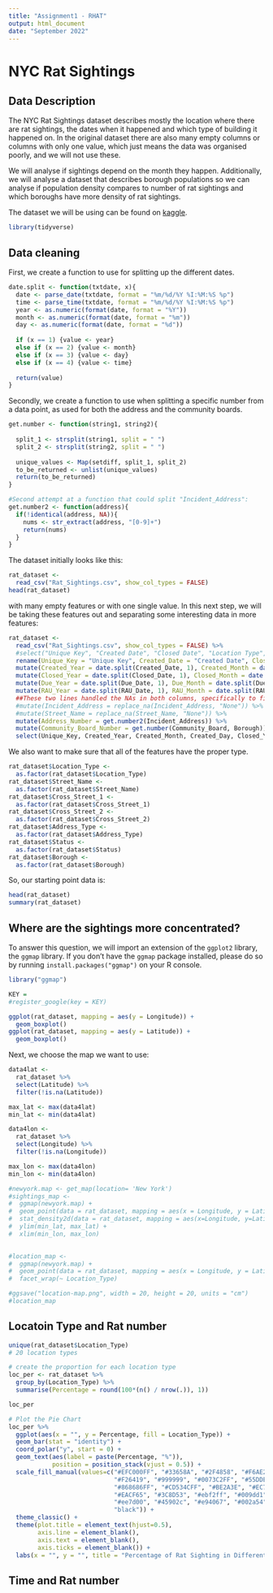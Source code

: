 ```yaml
---
title: "Assignment1 - RHAT"
output: html_document
date: "September 2022"
---
```


# NYC Rat Sightings

## Data Description

The NYC Rat Sightings dataset describes mostly the location where there are rat sightings, the dates when it happened and which type of building it happened on. In the original dataset there are also many empty columns or columns with only one value, which just means the data was organised poorly, and we will not use these.

We will analyse if sightings depend on the month they happen. Additionally, we will analyse a dataset that describes borough populations so we can analyse if population density compares to number of rat sightings and which boroughs have more density of rat sightings. 

The dataset we will be using can be found on [kaggle](https://www.kaggle.com/datasets/new-york-city/nyc-rat-sightings).

```r
library(tidyverse)
```

## Data cleaning

First, we create a function to use for splitting up the different dates.

```r
date.split <- function(txtdate, x){
  date <- parse_date(txtdate, format = "%m/%d/%Y %I:%M:%S %p")
  time <- parse_time(txtdate, format = "%m/%d/%Y %I:%M:%S %p")
  year <- as.numeric(format(date, format = "%Y"))
  month <- as.numeric(format(date, format = "%m"))
  day <- as.numeric(format(date, format = "%d"))
  
  if (x == 1) {value <- year}
  else if (x == 2) {value <- month}
  else if (x == 3) {value <- day}
  else if (x == 4) {value <- time}
  
  return(value)
}
```


Secondly, we create a function to use when splitting a specific number from a data point, as used for both the address and the community boards.

```r
get.number <- function(string1, string2){
  
  split_1 <- strsplit(string1, split = " ")
  split_2 <- strsplit(string2, split = " ")
  
  unique_values <- Map(setdiff, split_1, split_2)
  to_be_returned <- unlist(unique_values)
  return(to_be_returned)
}
```

```r
#Second attempt at a function that could split "Incident_Address":
get.number2 <- function(address){
  if(!identical(address, NA)){
    nums <- str_extract(address, "[0-9]+")
    return(nums)
  }
}
```

The dataset initially looks like this:

```r
rat_dataset <-
  read_csv("Rat_Sightings.csv", show_col_types = FALSE)
head(rat_dataset)
```

with many empty features or with one single value. In this next step, we will be taking these features out and separating some interesting data in more features:

```r
rat_dataset <-
  read_csv("Rat_Sightings.csv", show_col_types = FALSE) %>% 
  #select("Unique Key", "Created Date", "Closed Date", "Location Type", "Incident Zip", "Incident Address", "Street Name", "Cross Street 1", "Cross Street 2", "Intersection Street 1", "Intersection Street 2", "Address Type", "Status", "Due Date", "Resolution Action Updated Date", "Community Board", "Borough", "Latitude", "Longitude") %>% 
  rename(Unique_Key = "Unique Key", Created_Date = "Created Date", Closed_Date = "Closed Date", Location_Type = "Location Type", Incident_Zip = "Incident Zip", Incident_Address = "Incident Address", Street_Name = "Street Name", Cross_Street_1 = "Cross Street 1", Cross_Street_2 = "Cross Street 2", Intersection_Street_1 = "Intersection Street 1", Intersection_Street_2 = "Intersection Street 2", Address_Type = "Address Type", Status = "Status", Due_Date = "Due Date", RAU_Date = "Resolution Action Updated Date", Community_Board = "Community Board", Borough = "Borough", Latitude = "Latitude", Longitude = "Longitude") %>% 
  mutate(Created_Year = date.split(Created_Date, 1), Created_Month = date.split(Created_Date, 2), Created_Day = date.split(Created_Date, 3)) %>% 
  mutate(Closed_Year = date.split(Closed_Date, 1), Closed_Month = date.split(Closed_Date, 2), Closed_Day = date.split(Closed_Date, 3)) %>%
  mutate(Due_Year = date.split(Due_Date, 1), Due_Month = date.split(Due_Date, 2), Due_Day = date.split(Due_Date, 3), Due_Time = date.split(Due_Date, 4)) %>%
  mutate(RAU_Year = date.split(RAU_Date, 1), RAU_Month = date.split(RAU_Date, 2), RAU_Day = date.split(RAU_Date, 3), RAU_Time = date.split(RAU_Date, 4)) %>% 
  ##These two lines handled the NAs in both columns, specifically to fit the get.number function
  #mutate(Incident_Address = replace_na(Incident_Address, "None")) %>% 
  #mutate(Street_Name = replace_na(Street_Name, "None")) %>% 
  mutate(Address_Number = get.number2(Incident_Address)) %>% 
  mutate(Community_Board_Number = get.number(Community_Board, Borough)) %>% 
  select(Unique_Key, Created_Year, Created_Month, Created_Day, Closed_Year, Closed_Month, Closed_Day, Location_Type, Incident_Zip, Address_Number, Street_Name, Cross_Street_1, Cross_Street_2, Intersection_Street_1, Intersection_Street_2, Address_Type, Status, Due_Year, Due_Month, Due_Day, Due_Time, RAU_Year, RAU_Month, RAU_Day, RAU_Time, Community_Board_Number, Borough, Latitude, Longitude)
```

We also want to make sure that all of the features have the proper type.

```r
rat_dataset$Location_Type <- 
  as.factor(rat_dataset$Location_Type)
rat_dataset$Street_Name <-
  as.factor(rat_dataset$Street_Name)
rat_dataset$Cross_Street_1 <-
  as.factor(rat_dataset$Cross_Street_1)
rat_dataset$Cross_Street_2 <-
  as.factor(rat_dataset$Cross_Street_2)
rat_dataset$Address_Type <-
  as.factor(rat_dataset$Address_Type)
rat_dataset$Status <-
  as.factor(rat_dataset$Status)
rat_dataset$Borough <-
  as.factor(rat_dataset$Borough)
```


So, our starting point data is:

```r
head(rat_dataset)
summary(rat_dataset)
```

## Where are the sightings more concentrated?

To answer this question, we will import an extension of the `ggplot2` library, the `ggmap` library. If you don't have the `ggmap` package installed, please do so by running `install.packages("ggmap")` on your R console. 

```r
library("ggmap")
```

```r
KEY = 
#register_google(key = KEY)
```


```r
ggplot(rat_dataset, mapping = aes(y = Longitude)) +
  geom_boxplot()
ggplot(rat_dataset, mapping = aes(y = Latitude)) +
  geom_boxplot()
```


Next, we choose the map we want to use:

```r

data4lat <-
  rat_dataset %>% 
  select(Latitude) %>% 
  filter(!is.na(Latitude))

max_lat <- max(data4lat)
min_lat <- min(data4lat)

data4lon <-
  rat_dataset %>% 
  select(Longitude) %>% 
  filter(!is.na(Longitude))

max_lon <- max(data4lon)
min_lon <- min(data4lon)

#newyork.map <- get_map(location= 'New York')
#sightings_map <-
#  ggmap(newyork.map) +
#  geom_point(data = rat_dataset, mapping = aes(x = Longitude, y = Latitude), alpha = 0.1) +
#  stat_density2d(data = rat_dataset, mapping = aes(x=Longitude, y=Latitude)) +
#  ylim(min_lat, max_lat) +
#  xlim(min_lon, max_lon)
  
```

```r
#location_map <-
#  ggmap(newyork.map) +
#  geom_point(data = rat_dataset, mapping = aes(x = Longitude, y = Latitude, color = Location_Type), alpha = 0.1) +
#  facet_wrap(~ Location_Type)

#ggsave("location-map.png", width = 20, height = 20, units = "cm")
#location_map
```


## Locatoin Type and Rat number

```r
unique(rat_dataset$Location_Type)
# 20 location types
```

```r
# create the proportion for each location type
loc_per <- rat_dataset %>%
  group_by(Location_Type) %>%
  summarise(Percentage = round(100*(n() / nrow(.)), 1))

loc_per
```

```r
# Plot the Pie Chart
loc_per %>%
  ggplot(aes(x = "", y = Percentage, fill = Location_Type)) +
  geom_bar(stat = "identity") +
  coord_polar("y", start = 0) +
  geom_text(aes(label = paste(Percentage, "%")),
            position = position_stack(vjust = 0.5)) +
  scale_fill_manual(values=c("#EFC000FF", "#33658A", "#2F4858", "#F6AE2D", 
                             "#F26419", "#999999", "#0073C2FF", "#55DDE0", 
                             "#868686FF", "#CD534CFF", "#BE2A3E", "#EC754A",
                             "#EACF65", "#3C8D53", "#ebf2ff", "#009dd1",
                             "#ee7d00", "#45902c", "#e94067", "#002a54",
                             "black")) +
  theme_classic() +
  theme(plot.title = element_text(hjust=0.5),
        axis.line = element_blank(),
        axis.text = element_blank(),
        axis.ticks = element_blank()) +
  labs(x = "", y = "", title = "Percentage of Rat Sighting in Different Location Type" )
```

## Time and Rat number

```r

```
